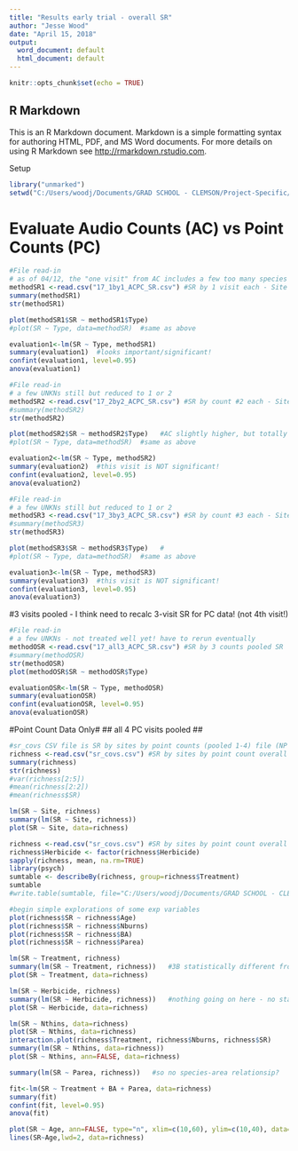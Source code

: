 ```yaml
---
title: "Results early trial - overall SR"
author: "Jesse Wood"
date: "April 15, 2018"
output:
  word_document: default
  html_document: default
---
```


```r
knitr::opts_chunk$set(echo = TRUE)
```

## R Markdown

This is an R Markdown document. Markdown is a simple formatting syntax for authoring HTML, PDF, and MS Word documents. For more details on using R Markdown see <http://rmarkdown.rstudio.com>.


Setup
```r
library("unmarked")
setwd("C:/Users/woodj/Documents/GRAD SCHOOL - CLEMSON/Project-Specific/R work/USDA-songbirds/USDA-songbirds")

```

# Evaluate Audio Counts (AC) vs Point Counts (PC)
```r
#File read-in
# as of 04/12, the "one visit" from AC includes a few too many species (UNKNS unsorted)
methodSR1 <-read.csv("17_1by1_ACPC_SR.csv") #SR by 1 visit each - Site Type SR
summary(methodSR1)
str(methodSR1)

```

```r
plot(methodSR1$SR ~ methodSR1$Type)
#plot(SR ~ Type, data=methodSR)  #same as above
```

```r
evaluation1<-lm(SR ~ Type, methodSR1)
summary(evaluation1)  #looks important/significant!
confint(evaluation1, level=0.95)
anova(evaluation1)
```

```r
#File read-in
# a few UNKNs still but reduced to 1 or 2
methodSR2 <-read.csv("17_2by2_ACPC_SR.csv") #SR by count #2 each - Site Type SR
#summary(methodSR2)
str(methodSR2)

```

```r
plot(methodSR2$SR ~ methodSR2$Type)   #AC slightly higher, but totally overlap
#plot(SR ~ Type, data=methodSR)  #same as above
```

```r
evaluation2<-lm(SR ~ Type, methodSR2)
summary(evaluation2)  #this visit is NOT significant!
confint(evaluation2, level=0.95)
anova(evaluation2)
```
```r
#File read-in
# a few UNKNs still but reduced to 1 or 2
methodSR3 <-read.csv("17_3by3_ACPC_SR.csv") #SR by count #3 each - Site Type SR
#summary(methodSR3)
str(methodSR3)

```

```r
plot(methodSR3$SR ~ methodSR3$Type)   #
#plot(SR ~ Type, data=methodSR)  #same as above
```

```r
evaluation3<-lm(SR ~ Type, methodSR3)
summary(evaluation3)  #this visit is NOT significant!
confint(evaluation3, level=0.95)
anova(evaluation3)
```

#3 visits pooled - I think need to recalc 3-visit SR for PC data! (not 4th visit!)

```r
#File read-in
# a few UNKNs - not treated well yet! have to rerun eventually
methodOSR <-read.csv("17_all3_ACPC_SR.csv") #SR by 3 counts pooled SR
#summary(methodOSR)
str(methodOSR)
plot(methodOSR$SR ~ methodOSR$Type)
```

```r
evaluationOSR<-lm(SR ~ Type, methodOSR)
summary(evaluationOSR)
confint(evaluationOSR, level=0.95)
anova(evaluationOSR)
```



#Point Count Data Only#
  ## all 4 PC visits pooled ## 
```r
#sr_covs CSV file is SR by sites by point counts (pooled 1-4) file (NP flyovers excluded)
richness <-read.csv("sr_covs.csv") #SR by sites by point count overall SR #all effort
summary(richness)
str(richness)
#var(richness[2:5])
#mean(richness[2:2])
#mean(richness$SR)
```
```r
lm(SR ~ Site, richness)
summary(lm(SR ~ Site, richness))
plot(SR ~ Site, data=richness)
```

```r
richness <-read.csv("sr_covs.csv") #SR by sites by point count overall SR #all effort
richness$Herbicide <- factor(richness$Herbicide)
sapply(richness, mean, na.rm=TRUE)
library(psych)
sumtable <- describeBy(richness, group=richness$Treatment)
sumtable
#write.table(sumtable, file="C:/Users/woodj/Documents/GRAD SCHOOL - CLEMSON/Project-Specific/R work/USDA-songbirds/USDA-songbirds/SR_summary_by_Treatment.xls",sep="\t")

```

```r
#begin simple explorations of some exp variables
plot(richness$SR ~ richness$Age)
plot(richness$SR ~ richness$Nburns)
plot(richness$SR ~ richness$BA)
plot(richness$SR ~ richness$Parea)

lm(SR ~ Treatment, richness)
summary(lm(SR ~ Treatment, richness))   #3B statistically different from others
plot(SR ~ Treatment, data=richness)

lm(SR ~ Herbicide, richness)
summary(lm(SR ~ Herbicide, richness))   #nothing going on here - no stat sig difference bw 0 or 1
plot(SR ~ Herbicide, data=richness)

lm(SR ~ Nthins, data=richness)
plot(SR ~ Nthins, data=richness)
interaction.plot(richness$Treatment, richness$Nburns, richness$SR)
summary(lm(SR ~ Nthins, data=richness))
plot(SR ~ Nthins, ann=FALSE, data=richness)

summary(lm(SR ~ Parea, richness))   #so no species-area relationsip?

fit<-lm(SR ~ Treatment + BA + Parea, data=richness)
summary(fit)
confint(fit, level=0.95)
anova(fit)

plot(SR ~ Age, ann=FALSE, type="n", xlim=c(10,60), ylim=c(10,40), data=richness)
lines(SR~Age,lwd=2, data=richness)

```
